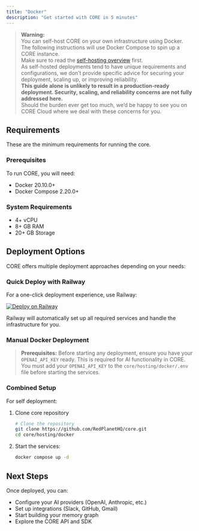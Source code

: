 ```yaml
---
title: "Docker"
description: "Get started with CORE in 5 minutes"
---
```


> **Warning:**  
> You can self-host CORE on your own infrastructure using Docker.  
> The following instructions will use Docker Compose to spin up a CORE instance.  
> Make sure to read the [self-hosting overview](/self-hosting/overview) first.  
> As self-hosted deployments tend to have unique requirements and configurations, we don’t provide specific advice for securing your deployment, scaling up, or improving reliability.  
> **This guide alone is unlikely to result in a production-ready deployment. Security, scaling, and reliability concerns are not fully addressed here.**  
> Should the burden ever get too much, we’d be happy to see you on CORE Cloud where we deal with these concerns for you.


## Requirements

These are the minimum requirements for running the core.

### Prerequisites

To run CORE, you will need:

- Docker 20.10.0+
- Docker Compose 2.20.0+

### System Requirements

- 4+ vCPU
- 8+ GB RAM
- 20+ GB Storage


## Deployment Options

CORE offers multiple deployment approaches depending on your needs:

### Quick Deploy with Railway

For a one-click deployment experience, use Railway:

[![Deploy on Railway](https://railway.com/button.svg)](https://railway.com/deploy/core?referralCode=LHvbIb&utm_medium=integration&utm_source=template&utm_campaign=generic)

Railway will automatically set up all required services and handle the infrastructure for you.

### Manual Docker Deployment

> **Prerequisites:**
> Before starting any deployment, ensure you have your `OPENAI_API_KEY` ready. This is required for AI functionality in CORE.
> You must add your `OPENAI_API_KEY` to the `core/hosting/docker/.env` file before starting the services.

### Combined Setup

For self deployment:

1. Clone core repository
   ```bash
   # Clone the repository
   git clone https://github.com/RedPlanetHQ/core.git
   cd core/hosting/docker
   ```

2. Start the services:
   ```bash
   docker compose up -d
   ```

## Next Steps

Once deployed, you can:

- Configure your AI providers (OpenAI, Anthropic, etc.)
- Set up integrations (Slack, GitHub, Gmail)
- Start building your memory graph
- Explore the CORE API and SDK


